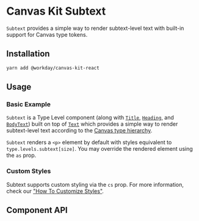 
<Meta of={SubtextStories} />

# Canvas Kit Subtext

`Subtext` provides a simple way to render subtext-level text with built-in support for Canvas type
tokens.

## Installation

```sh
yarn add @workday/canvas-kit-react
```

## Usage

### Basic Example

`Subtext` is a Type Level component (along with [`Title`](/components/text/title/),
[`Heading`](/components/text/heading/), and [`BodyText`](/components/text/body-text/)) built on top
of [`Text`](/components/text/text/) which provides a simple way to render subtext-level text
according to the [Canvas type hierarchy](/tokens/type/#type-styles).

`Subtext` renders a `<p>` element by default with styles equivalent to `type.levels.subtext[size]`.
You may override the rendered element using the `as` prop.

<CodeExamplePreview code={Basic} />

### Custom Styles

Subtext supports custom styling via the `cs` prop. For more information, check our
["How To Customize Styles"](https://workday.github.io/canvas-kit/?path=/docs/styling-how-to-customize-styles--page).

## Component API

<SymbolDoc name="Subtext" fileName="/react/text/" />
